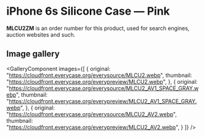 
# iPhone 6s Silicone Case — Pink

<Callout type='info' emoji='👉🏻'>**MLCU2ZM** is an order number for this product, used for search engines, auction websites and such.</Callout>

## Image gallery

<GalleryComponent
    images={[
      {
        original: "https://cloudfront.everycase.org/everysource/MLCU2.webp",
        thumbnail: "https://cloudfront.everycase.org/everypreview/MLCU2.webp",
      },
      {
        original: "https://cloudfront.everycase.org/everysource/MLCU2_AV1_SPACE_GRAY.webp",
        thumbnail: "https://cloudfront.everycase.org/everypreview/MLCU2_AV1_SPACE_GRAY.webp",
      },
      {
        original: "https://cloudfront.everycase.org/everysource/MLCU2_AV2.webp",
        thumbnail: "https://cloudfront.everycase.org/everypreview/MLCU2_AV2.webp",
      }
    ]}
  />
